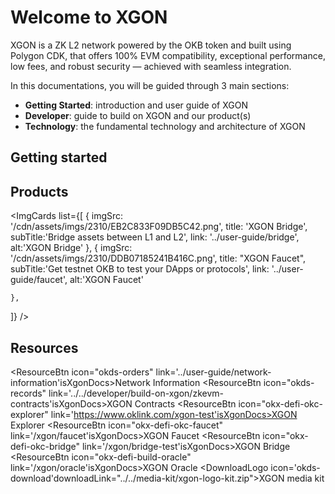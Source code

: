 # Welcome to XGON
XGON is a ZK L2 network powered by the OKB token and built using Polygon CDK, that offers 100% EVM compatibility, exceptional performance, low fees, and robust security — achieved with seamless integration. 

In this documentations, you will be guided through 3 main sections:
- **Getting Started**: introduction and user guide of XGON
- **Developer**: guide to build on XGON and our product(s)
- **Technology**: the fundamental technology and architecture of XGON

## Getting started
<Card mainTitle="What is XGON" subTitle='Explore how XGON scales Ethereum' link="./introduction"/>
<Card mainTitle="Build on XGON" subTitle='Quickstart guide to start building on XGON' link="../../developer/build-on-xgon/quickstart"/>
<Card mainTitle="Deploy smart contract" subTitle='Guide to deploy smart contracts with Truffle, Hardhart and Foundry' link="../../developer/smart-contract/deploy-with-truffle"/>

## Products
<ImgCards
  list={[
    {
      imgSrc: '/cdn/assets/imgs/2310/EB2C833F09DB5C42.png',
      title: 'XGON Bridge',
      subTitle:'Bridge assets between L1 and L2',
      link: '../user-guide/bridge',
      alt:'XGON Bridge'
    },
    {
      imgSrc: '/cdn/assets/imgs/2310/DDB07185241B416C.png',
      title: "XGON Faucet",
      subTitle:'Get testnet OKB to test your DApps or protocols',
      link: '../user-guide/faucet',
      alt:'XGON Faucet'

    },
]}
/>

## Resources
<ResourceBtn icon="okds-orders" link='../user-guide/network-information'isXgonDocs>Network Information</ResourceBtn>
<ResourceBtn icon="okds-records" link='../../developer/build-on-xgon/zkevm-contracts'isXgonDocs>XGON Contracts</ResourceBtn>
<ResourceBtn icon="okx-defi-okc-explorer" link='https://www.oklink.com/xgon-test'isXgonDocs>XGON Explorer</ResourceBtn>
<ResourceBtn icon="okx-defi-okc-faucet" link='/xgon/faucet'isXgonDocs>XGON Faucet</ResourceBtn>
<ResourceBtn icon="okx-defi-okc-bridge" link='/xgon/bridge-test'isXgonDocs>XGON Bridge</ResourceBtn>
<ResourceBtn icon="okx-defi-build-oracle" link='/xgon/oracle'isXgonDocs>XGON Oracle</ResourceBtn>
<DownloadLogo icon='okds-download'downloadLink="../../media-kit/xgon-logo-kit.zip">XGON media kit</DownloadLogo>